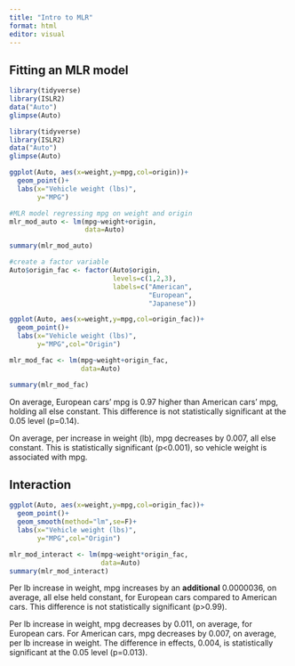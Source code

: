 ```yaml
---
title: "Intro to MLR"
format: html
editor: visual
---
```


## Fitting an MLR model

```r
library(tidyverse)
library(ISLR2)
data("Auto")
glimpse(Auto)
```

```r
library(tidyverse)
library(ISLR2)
data("Auto")
glimpse(Auto)
```

```r
ggplot(Auto, aes(x=weight,y=mpg,col=origin))+
  geom_point()+
  labs(x="Vehicle weight (lbs)",
       y="MPG")
```

```r
#MLR model regressing mpg on weight and origin
mlr_mod_auto <- lm(mpg~weight+origin,
                   data=Auto)

summary(mlr_mod_auto)
```

```r
#create a factor variable
Auto$origin_fac <- factor(Auto$origin,
                          levels=c(1,2,3),
                          labels=c("American",
                                   "European",
                                   "Japanese"))
```

```r
ggplot(Auto, aes(x=weight,y=mpg,col=origin_fac))+
  geom_point()+
  labs(x="Vehicle weight (lbs)",
       y="MPG",col="Origin")
```

```r
mlr_mod_fac <- lm(mpg~weight+origin_fac,
                  data=Auto)

summary(mlr_mod_fac)
```

On average, European cars' mpg is 0.97 higher than American cars' mpg, holding all else constant. This difference is not statistically significant at the 0.05 level (p=0.14).

On average, per increase in weight (lb), mpg decreases by 0.007, all else constant. This is statistically significant (p\<0.001), so vehicle weight is associated with mpg.

## Interaction

```r
ggplot(Auto, aes(x=weight,y=mpg,col=origin_fac))+
  geom_point()+
  geom_smooth(method="lm",se=F)+
  labs(x="Vehicle weight (lbs)",
       y="MPG",col="Origin")
```

```r
mlr_mod_interact <- lm(mpg~weight*origin_fac,
                       data=Auto)
summary(mlr_mod_interact)
```

Per lb increase in weight, mpg increases by an **additional** 0.0000036, on average, all else held constant, for European cars compared to American cars. This difference is not statistically significant (p\>0.99).

Per lb increase in weight, mpg decreases by 0.011, on average, for European cars. For American cars, mpg decreases by 0.007, on average, per lb increase in weight. The difference in effects, 0.004, is statistically significant at the 0.05 level (p=0.013).
